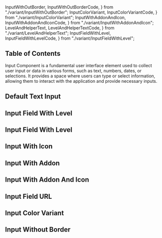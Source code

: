   InputWithOutBorder,
  InputWithOutBorderCode,
} from "./variant/InputWithOutBorder";
  InputColorVariant,
  InputColorVariantCode,
} from "./variant/InputColorVariant";
  InputWithAddonAndIcon,
  InputWithAddonAndIconCode,
} from "./variant/InputWithAddonAndIcon";
  LevelAndHelperText,
  LevelAndHelperTextCode,
} from "./variant/LevelAndHelperText";
  InputFieldWithLevel,
  InputFieldWithLevelCode,
} from "./variant/InputFieldWithLevel";


## Table of Contents

Input Component is a fundamental user interface element used to collect user input or data in various forms, such as text, numbers, dates, or selections. It provides a space where users can type or select information, allowing them to interact with the application and provide necessary inputs.

## Default Text Input

<CodePreview code={DefaultInputCode}>
  <DefaultInput />
</CodePreview>

## Input Field With Level

<CodePreview code={InputFieldWithLevelCode}>
  <InputFieldWithLevel />
</CodePreview>

## Input Field With Level

<CodePreview code={LevelAndHelperTextCode}>
  <LevelAndHelperText />
</CodePreview>

## Input With Icon

<CodePreview code={InputWithIconCode}>
  <InputWithIcon />
</CodePreview>

## Input With Addon

<CodePreview code={InputWithAddonCode}>
  <InputWithAddon />
</CodePreview>

## Input With Addon And Icon

<CodePreview code={InputWithAddonAndIconCode}>
  <InputWithAddonAndIcon />
</CodePreview>

## Input Field URL

<CodePreview code={InputFieldURLCode}>
  <InputFieldURL />
</CodePreview>

## Input Color Variant

<CodePreview code={InputColorVariantCode}>
  <InputColorVariant />
</CodePreview>

## Input Without Border

<CodePreview code={InputWithOutBorderCode}>
  <InputWithOutBorder />
</CodePreview>
